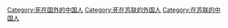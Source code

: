 [[Category:死在国外的中国人|Category:死在国外的中国人]]
[[Category:死在苏联的外国人|Category:死在苏联的外国人]]
[[Category:在苏联的中国人|Category:在苏联的中国人]]